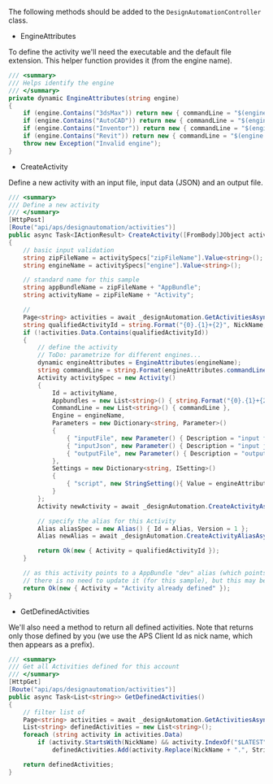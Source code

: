 The following methods should be added to the `DesignAutomationController` class.

- EngineAttributes

To define the activity we'll need the executable and the default file extension. This helper function provides it (from the engine name).

```cs
/// <summary>
/// Helps identify the engine
/// </summary>
private dynamic EngineAttributes(string engine)
{
    if (engine.Contains("3dsMax")) return new { commandLine = "$(engine.path)\\3dsmaxbatch.exe -sceneFile \"$(args[inputFile].path)\" $(settings[script].path)", extension = "max", script = "da = dotNetClass(\"Autodesk.Forge.Sample.DesignAutomation.Max.RuntimeExecute\")\nda.ModifyWindowWidthHeight()\n" };
    if (engine.Contains("AutoCAD")) return new { commandLine = "$(engine.path)\\accoreconsole.exe /i \"$(args[inputFile].path)\" /al \"$(appbundles[{0}].path)\" /s $(settings[script].path)", extension = "dwg", script = "UpdateParam\n" };
    if (engine.Contains("Inventor")) return new { commandLine = "$(engine.path)\\inventorcoreconsole.exe /i \"$(args[inputFile].path)\" /al \"$(appbundles[{0}].path)\"", extension = "ipt", script = string.Empty };
    if (engine.Contains("Revit")) return new { commandLine = "$(engine.path)\\revitcoreconsole.exe /i \"$(args[inputFile].path)\" /al \"$(appbundles[{0}].path)\"", extension = "rvt", script = string.Empty };
    throw new Exception("Invalid engine");
}
```

- CreateActivity

Define a new activity with an input file, input data (JSON) and an output file.

```cs
/// <summary>
/// Define a new activity
/// </summary>
[HttpPost]
[Route("api/aps/designautomation/activities")]
public async Task<IActionResult> CreateActivity([FromBody]JObject activitySpecs)
{
    // basic input validation
    string zipFileName = activitySpecs["zipFileName"].Value<string>();
    string engineName = activitySpecs["engine"].Value<string>();

    // standard name for this sample
    string appBundleName = zipFileName + "AppBundle";
    string activityName = zipFileName + "Activity";

    //
    Page<string> activities = await _designAutomation.GetActivitiesAsync();
    string qualifiedActivityId = string.Format("{0}.{1}+{2}", NickName, activityName, Alias);
    if (!activities.Data.Contains(qualifiedActivityId))
    {
        // define the activity
        // ToDo: parametrize for different engines...
        dynamic engineAttributes = EngineAttributes(engineName);
        string commandLine = string.Format(engineAttributes.commandLine, appBundleName);
        Activity activitySpec = new Activity()
        {
            Id = activityName,
            Appbundles = new List<string>() { string.Format("{0}.{1}+{2}", NickName, appBundleName, Alias) },
            CommandLine = new List<string>() { commandLine },
            Engine = engineName,
            Parameters = new Dictionary<string, Parameter>()
            {
                { "inputFile", new Parameter() { Description = "input file", LocalName = "$(inputFile)", Ondemand = false, Required = true, Verb = Verb.Get, Zip = false } },
                { "inputJson", new Parameter() { Description = "input json", LocalName = "params.json", Ondemand = false, Required = false, Verb = Verb.Get, Zip = false } },
                { "outputFile", new Parameter() { Description = "output file", LocalName = "outputFile." + engineAttributes.extension, Ondemand = false, Required = true, Verb = Verb.Put, Zip = false } }
            },
            Settings = new Dictionary<string, ISetting>()
            {
                { "script", new StringSetting(){ Value = engineAttributes.script } }
            }
        };
        Activity newActivity = await _designAutomation.CreateActivityAsync(activitySpec);

        // specify the alias for this Activity
        Alias aliasSpec = new Alias() { Id = Alias, Version = 1 };
        Alias newAlias = await _designAutomation.CreateActivityAliasAsync(activityName, aliasSpec);

        return Ok(new { Activity = qualifiedActivityId });
    }

    // as this activity points to a AppBundle "dev" alias (which points to the last version of the bundle),
    // there is no need to update it (for this sample), but this may be extended for different contexts
    return Ok(new { Activity = "Activity already defined" });
}
```

- GetDefinedActivities

We'll also need a method to return all defined activities. Note that returns only those defined by you (we use the APS Client Id as nick name, which then appears as a prefix).

```cs
/// <summary>
/// Get all Activities defined for this account
/// </summary>
[HttpGet]
[Route("api/aps/designautomation/activities")]
public async Task<List<string>> GetDefinedActivities()
{
    // filter list of
    Page<string> activities = await _designAutomation.GetActivitiesAsync();
    List<string> definedActivities = new List<string>();
    foreach (string activity in activities.Data)
        if (activity.StartsWith(NickName) && activity.IndexOf("$LATEST") == -1)
            definedActivities.Add(activity.Replace(NickName + ".", String.Empty));

    return definedActivities;
}
```
